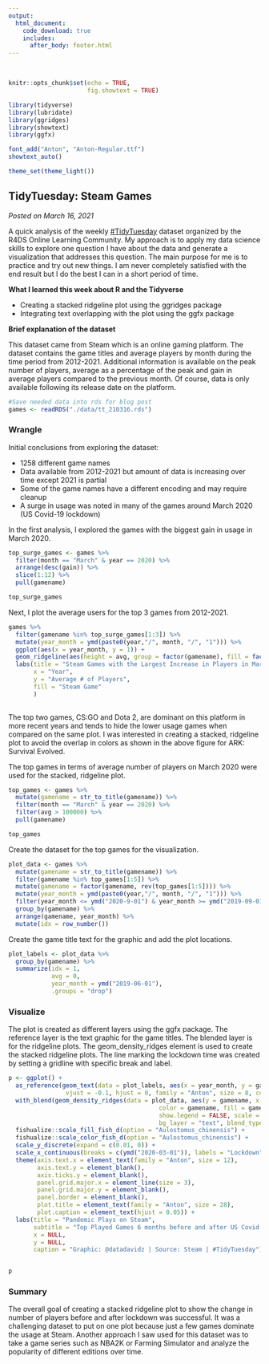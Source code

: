 ```yaml
---
output: 
  html_document:
    code_download: true
    includes:
      after_body: footer.html
---
```


<br>

```r
knitr::opts_chunk$set(echo = TRUE,
                      fig.showtext = TRUE)

library(tidyverse)
library(lubridate)
library(ggridges)
library(showtext)
library(ggfx)

font_add("Anton", "Anton-Regular.ttf")
showtext_auto()

theme_set(theme_light())
```

## **TidyTuesday: Steam Games**

*Posted on March 16, 2021*

A quick analysis of the weekly [\#TidyTuesday](http://github.com/rfordatascience/tidytuesday) dataset organized by the R4DS Online Learning Community. My approach is to apply my data science skills to explore one question I have about the data and generate a visualization that addresses this question. The main purpose for me is to practice and try out new things. I am never completely satisfied with the end result but I do the best I can in a short period of time.

**What I learned this week about R and the Tidyverse**

-   Creating a stacked ridgeline plot using the ggridges package
-   Integrating text overlapping with the plot using the ggfx package

**Brief explanation of the dataset**

This dataset came from Steam which is an online gaming platform.  The dataset contains the game titles and average players by month during the time period from 2012-2021.  Additional information is available on the peak number of players, average as a percentage of the peak and gain in average players compared to the previous month.  Of course, data is only available following its release date on the platform.

```r
#Save needed data into rds for blog post
games <- readRDS("./data/tt_210316.rds")
```

### Wrangle

Initial conclusions from exploring the dataset:

* 1258 different game names  
* Data available from 2012-2021 but amount of data is increasing over time except 2021 is partial  
* Some of the game names have a different encoding and may require cleanup  
* A surge in usage was noted in many of the games around March 2020 (US Covid-19 lockdown)  

In the first analysis, I explored the games with the biggest gain in usage in March 2020.
```r
top_surge_games <- games %>%
  filter(month == "March" & year == 2020) %>%
  arrange(desc(gain)) %>%
  slice(1:12) %>%
  pull(gamename)

top_surge_games
```

Next, I plot the average users for the top 3 games from 2012-2021.
```r
games %>%
  filter(gamename %in% top_surge_games[1:3]) %>%
  mutate(year_month = ymd(paste0(year,"/", month, "/", "1"))) %>%
  ggplot(aes(x = year_month, y = 1)) +
  geom_ridgeline(aes(height = avg, group = factor(gamename), fill = factor(gamename)), alpha = 0.2) +
  labs(title = "Steam Games with the Largest Increase in Players in March 2020",
       x = "Year",
       y = "Average # of Players", 
       fill = "Steam Game"
       )
  
```

The top two games, CS:GO and Dota 2, are dominant on this platform in more recent years and tends to hide the lower usage games when compared on the same plot.  I was interested in creating a stacked, ridgeline plot to avoid the overlap in colors as shown in the above figure for ARK: Survival Evolved.

The top games in terms of average number of players on March 2020 were used for the stacked, ridgeline plot.
```r
top_games <- games %>%
  mutate(gamename = str_to_title(gamename)) %>%
  filter(month == "March" & year == 2020) %>%
  filter(avg > 100000) %>%
  pull(gamename)

top_games
```


Create the dataset for the top games for the visualization.
```r
plot_data <- games %>%
  mutate(gamename = str_to_title(gamename)) %>%
  filter(gamename %in% top_games[1:5]) %>%
  mutate(gamename = factor(gamename, rev(top_games[1:5]))) %>%
  mutate(year_month = ymd(paste0(year,"/", month, "/", "1"))) %>%
  filter(year_month <= ymd("2020-9-01") & year_month >= ymd("2019-09-01")) %>%
  group_by(gamename) %>%
  arrange(gamename, year_month) %>%
  mutate(idx = row_number())
```

Create the game title text for the graphic and add the plot locations.
```r
plot_labels <- plot_data %>% 
  group_by(gamename) %>% 
  summarize(idx = 1,
            avg = 0,
            year_month = ymd("2019-06-01"),
            .groups = "drop")
```

### Visualize

The plot is created as different layers using the ggfx package.  The reference layer is the text graphic for the game titles.  The blended layer is for the ridgeline plots.  The geom_density_ridges element is used to create the stacked ridgeline plots.  The line marking the lockdown time was created by setting a gridline with specific break and label.

```r
p <- ggplot() +
  as_reference(geom_text(data = plot_labels, aes(x = year_month, y = gamename, label = gamename),
                vjust = -0.1, hjust = 0, family = "Anton", size = 8, color = "#37323e"), id = "text") +
  with_blend(geom_density_ridges(data = plot_data, aes(y = gamename, x = year_month, height = avg, group = gamename, 
                                          color = gamename, fill = gamename), stat = "identity", size = 0.1, alpha = 1, 
                                          show.legend = FALSE, scale = 1), 
                                          bg_layer = "text", blend_type = "xor") +
  fishualize::scale_fill_fish_d(option = "Aulostomus_chinensis") +
  fishualize::scale_color_fish_d(option = "Aulostomus_chinensis") +
  scale_y_discrete(expand = c(0.01, 0)) +
  scale_x_continuous(breaks = c(ymd("2020-03-01")), labels = "Lockdown") +
  theme(axis.text.x = element_text(family = "Anton", size = 12),
        axis.text.y = element_blank(),
        axis.ticks.y = element_blank(),
        panel.grid.major.x = element_line(size = 3),
        panel.grid.major.y = element_blank(),
        panel.border = element_blank(),
        plot.title = element_text(family = "Anton", size = 28),
        plot.caption = element_text(hjust = 0.05)) +
  labs(title = "Pandemic Plays on Steam",
       subtitle = "Top Played Games 6 months before and after US Covid Lockdown",
       x = NULL,
       y = NULL,
       caption = "Graphic: @datadavidz | Source: Steam | #TidyTuesday")


p
```

### Summary

The overall goal of creating a stacked ridgeline plot to show the change in number of players before and after lockdown was successful.  It was a challenging dataset to put on one plot because just a few games dominate the usage at Steam.  Another approach I saw used for this dataset was to take a game series such as NBA2K or Farming Simulator and analyze the popularity of different editions over time.
